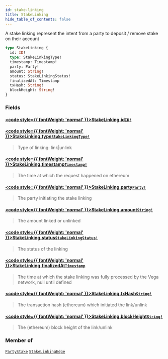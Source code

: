 ```yaml
---
id: stake-linking
title: StakeLinking
hide_table_of_contents: false
---
```








A stake linking represent the intent from a party to deposit / remove stake on their account

```graphql
type StakeLinking {
  id: ID!
  type: StakeLinkingType!
  timestamp: Timestamp!
  party: Party!
  amount: String!
  status: StakeLinkingStatus!
  finalizedAt: Timestamp
  txHash: String!
  blockHeight: String!
}
```


### Fields

#### [<code style={{ fontWeight: 'normal' }}>StakeLinking.<b>id</b></code>](#)<Bullet />[`ID!`](/testnet/api/graphql/scalars/id) <Badge class="secondary" text="non-null"/> <Badge class="secondary" text="scalar"/>
> 
> 

#### [<code style={{ fontWeight: 'normal' }}>StakeLinking.<b>type</b></code>](#)<Bullet />[`StakeLinkingType!`](/testnet/api/graphql/enums/stake-linking-type) <Badge class="secondary" text="non-null"/> <Badge class="secondary" text="enum"/>
> Type of linking: link|unlink
> 

#### [<code style={{ fontWeight: 'normal' }}>StakeLinking.<b>timestamp</b></code>](#)<Bullet />[`Timestamp!`](/testnet/api/graphql/scalars/timestamp) <Badge class="secondary" text="non-null"/> <Badge class="secondary" text="scalar"/>
> The time at which the request happened on ethereum
> 

#### [<code style={{ fontWeight: 'normal' }}>StakeLinking.<b>party</b></code>](#)<Bullet />[`Party!`](/testnet/api/graphql/objects/party) <Badge class="secondary" text="non-null"/> <Badge class="secondary" text="object"/>
> The party initiating the stake linking
> 

#### [<code style={{ fontWeight: 'normal' }}>StakeLinking.<b>amount</b></code>](#)<Bullet />[`String!`](/testnet/api/graphql/scalars/string) <Badge class="secondary" text="non-null"/> <Badge class="secondary" text="scalar"/>
> The amount linked or unlinked
> 

#### [<code style={{ fontWeight: 'normal' }}>StakeLinking.<b>status</b></code>](#)<Bullet />[`StakeLinkingStatus!`](/testnet/api/graphql/enums/stake-linking-status) <Badge class="secondary" text="non-null"/> <Badge class="secondary" text="enum"/>
> The status of the linking
> 

#### [<code style={{ fontWeight: 'normal' }}>StakeLinking.<b>finalizedAt</b></code>](#)<Bullet />[`Timestamp`](/testnet/api/graphql/scalars/timestamp) <Badge class="secondary" text="scalar"/>
> The time at which the stake linking was fully processed by the Vega network, null until defined
> 

#### [<code style={{ fontWeight: 'normal' }}>StakeLinking.<b>txHash</b></code>](#)<Bullet />[`String!`](/testnet/api/graphql/scalars/string) <Badge class="secondary" text="non-null"/> <Badge class="secondary" text="scalar"/>
> The transaction hash (ethereum) which initiated the link/unlink
> 

#### [<code style={{ fontWeight: 'normal' }}>StakeLinking.<b>blockHeight</b></code>](#)<Bullet />[`String!`](/testnet/api/graphql/scalars/string) <Badge class="secondary" text="non-null"/> <Badge class="secondary" text="scalar"/>
> The (ethereum) block height of the link/unlink
> 



### Member of

[`PartyStake`](/testnet/api/graphql/objects/party-stake)  <Badge class="secondary" text="object"/><Bullet />[`StakeLinkingEdge`](/testnet/api/graphql/objects/stake-linking-edge)  <Badge class="secondary" text="object"/>



